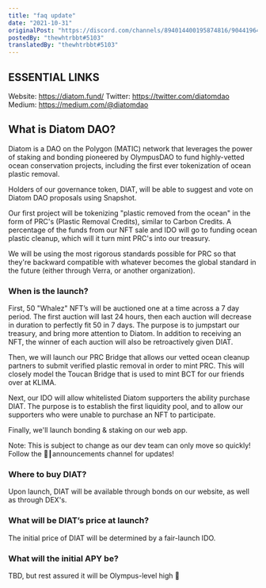 ```yaml
---
title: "faq update"
date: "2021-10-31"
originalPost: "https://discord.com/channels/894014400195874816/904419645245775932/904441499943587920"
postedBy: "thewhtrbbt#5103"
translatedBy: "thewhtrbbt#5103"
---
```


## ESSENTIAL LINKS 

Website: https://diatom.fund/
Twitter: https://twitter.com/diatomdao
Medium: https://medium.com/@diatomdao

## What is Diatom DAO?

Diatom is a DAO on the Polygon (MATIC) network that leverages the power of staking and bonding pioneered by OlympusDAO to fund highly-vetted ocean conservation projects, including the first ever tokenization of ocean plastic removal. 

Holders of our governance token, DIAT, will be able to suggest and vote on Diatom DAO proposals using Snapshot.

Our first project will be tokenizing "plastic removed from the ocean" in the form of PRC's (Plastic Removal Credits), similar to Carbon Credits. A percentage of the funds from our NFT sale and IDO will go to funding ocean plastic cleanup, which will it turn mint PRC's into our treasury.

We will be using the most rigorous standards possible for PRC so that they're backward compatible with whatever becomes the global standard in the future (either through Verra, or another organization). 


### When is the launch?

First, 50 "Whalez" NFT’s will be auctioned one at a time across a 7 day period. The first auction will last 24 hours, then each auction will decrease in duration to perfectly fit 50 in 7 days. The purpose is to jumpstart our treasury, and bring more attention to Diatom. In addition to receiving an NFT, the winner of each auction will also be retroactively given DIAT.

Then, we will launch our PRC Bridge that allows our vetted ocean cleanup partners to submit verified plastic removal in order to mint PRC. This will closely model the Toucan Bridge that is used to mint BCT for our friends over at KLIMA. 

Next, our IDO will allow whitelisted Diatom supporters the ability purchase DIAT. The purpose is to establish the first liquidity pool, and to allow our supporters who were unable to purchase an NFT to participate.

Finally, we'll launch bonding & staking on our web app. 

Note: This is subject to change as our dev team can only move so quickly!
Follow the 📣┃announcements channel for updates!

### Where to buy DIAT? 

Upon launch, DIAT will be available through bonds on our website, as well as through DEX's.


### What will be DIAT’s price at launch?

The initial price of DIAT will be determined by a fair-launch IDO.


### What will the initial APY be?

TBD, but rest assured it will be Olympus-level high 🙂 